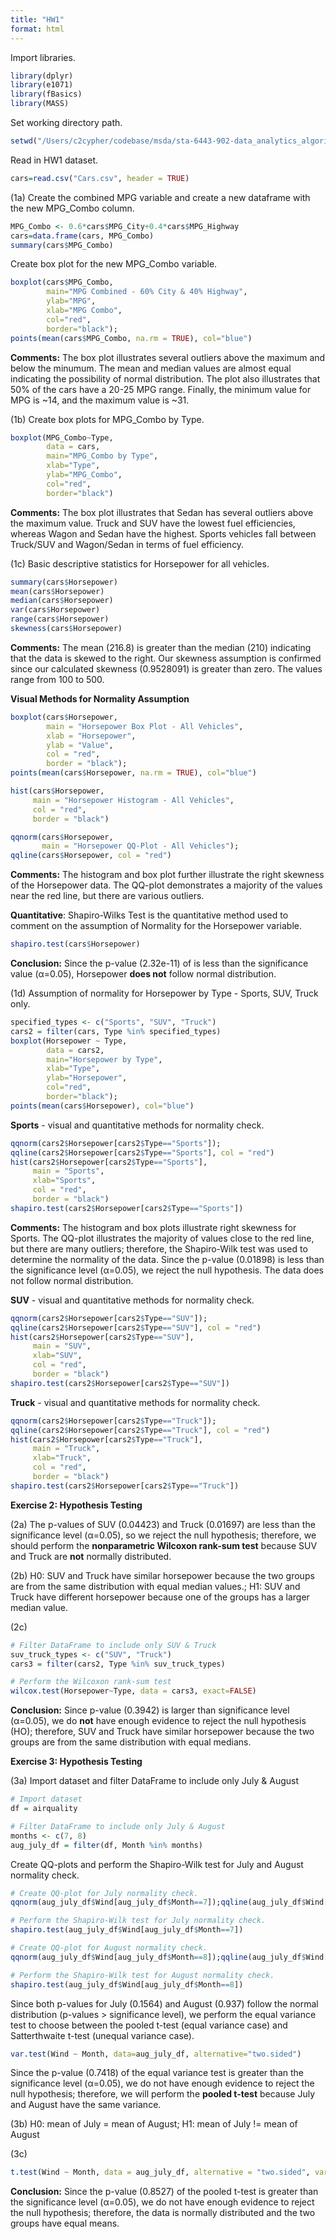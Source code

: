 ```yaml
---
title: "HW1"
format: html
---
```


Import libraries.
```r
library(dplyr)
library(e1071)
library(fBasics)
library(MASS)
```


Set working directory path.

```r
setwd("/Users/c2cypher/codebase/msda/sta-6443-902-data_analytics_algorithms/HW1") 
```


Read in HW1 dataset.

```r
cars=read.csv("Cars.csv", header = TRUE)
```

(1a) 
Create the combined MPG variable and create a new dataframe with the new MPG_Combo column.
```r
MPG_Combo <- 0.6*cars$MPG_City+0.4*cars$MPG_Highway   
cars=data.frame(cars, MPG_Combo)
summary(cars$MPG_Combo)
```

Create box plot for the new MPG_Combo variable.
```r
boxplot(cars$MPG_Combo, 
        main="MPG Combined - 60% City & 40% Highway",
        ylab="MPG",
        xlab="MPG Combo",
        col="red",
        border="black"); 
points(mean(cars$MPG_Combo, na.rm = TRUE), col="blue")
```
**Comments:**
The box plot illustrates several outliers above the maximum and below the minumum. The mean and median values are almost equal indicating the possibility of normal distribution. The plot also illustrates that 50% of the cars have a 20-25 MPG range. Finally, the minimum value for MPG is ~14, and the maximum value is ~31.

(1b) Create box plots for MPG_Combo by Type.
```r
boxplot(MPG_Combo~Type,
        data = cars,
        main="MPG_Combo by Type",
        xlab="Type",
        ylab="MPG_Combo",
        col="red",
        border="black")
```
**Comments:**
The box plot illustrates that Sedan has several outliers above the maximum value. Truck and SUV have the lowest fuel efficiencies, whereas Wagon and Sedan have the highest. Sports vehicles fall between Truck/SUV and Wagon/Sedan in terms of fuel efficiency.

(1c) Basic descriptive statistics for Horsepower for all vehicles.
```r
summary(cars$Horsepower)
mean(cars$Horsepower)
median(cars$Horsepower)
var(cars$Horsepower)
range(cars$Horsepower)
skewness(cars$Horsepower)
```
**Comments:**
The mean (216.8) is greater than the median (210) indicating that the data is skewed to the right. Our skewness assumption is confirmed since our calculated skewness (0.9528091) is greater than zero. The values range from 100 to 500.

**Visual Methods for Normality Assumption**
```r
boxplot(cars$Horsepower, 
        main = "Horsepower Box Plot - All Vehicles",
        xlab = "Horsepower",
        ylab = "Value",
        col = "red",
        border = "black"); 
points(mean(cars$Horsepower, na.rm = TRUE), col="blue")
```


```r
hist(cars$Horsepower, 
     main = "Horsepower Histogram - All Vehicles",
     col = "red",
     border = "black")
```

```r
qqnorm(cars$Horsepower,
       main = "Horsepower QQ-Plot - All Vehicles");
qqline(cars$Horsepower, col = "red")
```
**Comments:**
The histogram and box plot further illustrate the right skewness of the Horsepower data. The QQ-plot demonstrates a majority of the values near the red line, but there are various outliers. 

**Quantitative**:
Shapiro-Wilks Test is the quantitative method used to comment on the assumption of Normality for the Horsepower variable.

```r
shapiro.test(cars$Horsepower)
```
**Conclusion:**
Since the p-value (2.32e-11) of is less than the significance value (α=0.05), Horsepower **does not** follow normal distribution.

(1d) 
Assumption of normality for Horsepower by Type - Sports, SUV, Truck only.
```r
specified_types <- c("Sports", "SUV", "Truck")
cars2 = filter(cars, Type %in% specified_types)
boxplot(Horsepower ~ Type, 
        data = cars2, 
        main="Horsepower by Type",
        xlab="Type", 
        ylab="Horsepower", 
        col="red", 
        border="black"); 
points(mean(cars$Horsepower), col="blue")
```


**Sports** - visual and quantitative methods for normality check.
```r
qqnorm(cars2$Horsepower[cars2$Type=="Sports"]);
qqline(cars2$Horsepower[cars2$Type=="Sports"], col = "red")
hist(cars2$Horsepower[cars2$Type=="Sports"], 
     main = "Sports", 
     xlab="Sports",
     col = "red",
     border = "black")
shapiro.test(cars2$Horsepower[cars2$Type=="Sports"])
```
**Comments:**
The histogram and box plots illustrate right skewness for Sports. The QQ-plot illustrates the majority of values close to the red line, but there are many outliers; therefore, the Shapiro-Wilk test was used to determine the normality of the data. Since the p-value (0.01898) is less than the significance level (α=0.05), we reject the null hypothesis. The data does not follow normal distribution.

**SUV** - visual and quantitative methods for normality check.
```r
qqnorm(cars2$Horsepower[cars2$Type=="SUV"]);
qqline(cars2$Horsepower[cars2$Type=="SUV"], col = "red")
hist(cars2$Horsepower[cars2$Type=="SUV"], 
     main = "SUV", 
     xlab="SUV",
     col = "red",
     border = "black")
shapiro.test(cars2$Horsepower[cars2$Type=="SUV"])

```


**Truck** - visual and quantitative methods for normality check.
```r
qqnorm(cars2$Horsepower[cars2$Type=="Truck"]);
qqline(cars2$Horsepower[cars2$Type=="Truck"], col = "red")
hist(cars2$Horsepower[cars2$Type=="Truck"], 
     main = "Truck", 
     xlab="Truck",
     col = "red",
     border = "black")
shapiro.test(cars2$Horsepower[cars2$Type=="Truck"])
```

**Exercise 2: Hypothesis Testing**

(2a) 
The p-values of SUV (0.04423) and Truck (0.01697) are less than the significance level (α=0.05), so we reject the null hypothesis; therefore, we should perform the **nonparametric Wilcoxon rank-sum test** because SUV and Truck are **not** normally distributed. 

(2b)
H0: SUV and Truck have similar horsepower because the two groups are from the same distribution with equal median values.;
H1: SUV and Truck have different horsepower because one of the groups has a larger median value.

(2c)
```r
# Filter DataFrame to include only SUV & Truck 
suv_truck_types <- c("SUV", "Truck")
cars3 = filter(cars2, Type %in% suv_truck_types)

# Perform the Wilcoxon rank-sum test
wilcox.test(Horsepower~Type, data = cars3, exact=FALSE)
```
**Conclusion:** 
Since p-value (0.3942) is larger than significance level (α=0.05), we do **not** have enough evidence to reject the null hypothesis (HO); therefore, SUV and Truck have similar horsepower because the two groups are from the same distribution with equal medians.

**Exercise 3: Hypothesis Testing**

(3a)
Import dataset and filter DataFrame to include only July & August
```r
# Import dataset
df = airquality

# Filter DataFrame to include only July & August 
months <- c(7, 8)
aug_july_df = filter(df, Month %in% months)
```


Create QQ-plots and perform the Shapiro-Wilk test for July and August normality check.
```r
# Create QQ-plot for July normality check.
qqnorm(aug_july_df$Wind[aug_july_df$Month==7]);qqline(aug_july_df$Wind[aug_july_df$Month==7], col = 2)

# Perform the Shapiro-Wilk test for July normality check.
shapiro.test(aug_july_df$Wind[aug_july_df$Month==7])

# Create QQ-plot for August normality check.
qqnorm(aug_july_df$Wind[aug_july_df$Month==8]);qqline(aug_july_df$Wind[aug_july_df$Month==8], col = 2)

# Perform the Shapiro-Wilk test for August normality check.
shapiro.test(aug_july_df$Wind[aug_july_df$Month==8])
```

Since both p-values for July (0.1564) and August (0.937) follow the normal distribution (p-values > significance level), we perform the equal variance test to choose between the pooled t-test (equal variance case) and Satterthwaite t-test (unequal variance case).
```r
var.test(Wind ~ Month, data=aug_july_df, alternative="two.sided")
```
Since the p-value (0.7418) of the equal variance test is greater than the significance level (α=0.05), we do not have enough evidence to reject the null hypothesis; therefore, we will perform the **pooled t-test** because July and August have the same variance.

(3b)
H0: mean of July = mean of August;
H1: mean of July != mean of August

(3c)
```r
t.test(Wind ~ Month, data = aug_july_df, alternative = "two.sided", var.equal=TRUE)
```
**Conclusion:**
Since the p-value (0.8527) of the pooled t-test is greater than the significance level (α=0.05), we do not have enough evidence to reject the null hypothesis; therefore, the data is normally distributed and the two groups have equal means.









